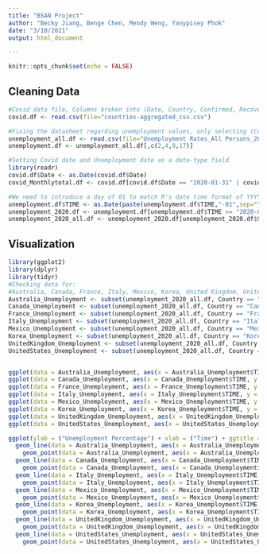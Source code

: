 ```yaml
---
title: "BSAN Project"
author: "Becky Jiang, Benge Chen, Mendy Weng, Yanypisey Phok"
date: "3/10/2021"
output: html_document

---
```

```r
knitr::opts_chunk$set(echo = FALSE)
```

## Cleaning Data

```r
#Covid data file, Columns broken into (Date, Country, Confirmed, Recovered, Deaths) 
covid.df <- read.csv(file="countries-aggregated_csv.csv")

#Fixing the datasheet regarding unemployment values, only selecting (Country, Date, Percentage of Unemployed)
unemployment_all.df <- read.csv(file="Unemployment Rates_All Persons_2019M1-2020M12.csv")
unemployment.df <- unemployment_all.df[,c(2,4,9,17)]

#Setting Covid date and Unemployment date as a date-type field
library(readr)
covid.df$Date <- as.Date(covid.df$Date)
covid_Monthlytotal.df <- covid.df[covid.df$Date == "2020-01-31" | covid.df$Date == "2020-02-29" | covid.df$Date == "2020-03-31" | covid.df$Date == "2020-04-30" | covid.df$Date == "2020-05-31" | covid.df$Date == "2020-06-30" | covid.df$Date == "2020-07-31" | covid.df$Date == "2020-08-31" | covid.df$Date == "2020-09-30" | covid.df$Date == "2020-10-31" | covid.df$Date == "2020-11-30" | covid.df$Date == "2020-12-31",]

#We need to introduce a day of 01 to match R's date time format of YYYY-MM-DD
unemployment.df$TIME <- as.Date(paste(unemployment.df$TIME,"-01",sep=""))
unemployment_2020.df <- unemployment.df[unemployment.df$TIME >= "2020-01-01" & unemployment.df$TIME <= "2020-12-31",]
unemployment_2020_all.df <- unemployment_2020.df[unemployment_2020.df$Subject == "Unemployment rate (monthly), Total, All persons",]

```

## Visualization

```r
library(ggplot2)
library(dplyr)
library(tidyr)
#Checking data for:
#Australia, Canada, France, Italy, Mexico, Korea, United Kingdom, United States
Australia_Unemployment <- subset(unemployment_2020_all.df, Country == "Australia")
Canada_Unemployment <- subset(unemployment_2020_all.df, Country == "Canada")
France_Unemployment <- subset(unemployment_2020_all.df, Country == "France")
Italy_Unemployment <- subset(unemployment_2020_all.df, Country == "Italy")
Mexico_Unemployment <- subset(unemployment_2020_all.df, Country == "Mexico")
Korea_Unemployment <- subset(unemployment_2020_all.df, Country == "Korea")
UnitedKingdom_Unemployment <- subset(unemployment_2020_all.df, Country == "United Kingdom")
UnitedStates_Unemployment <- subset(unemployment_2020_all.df, Country == "United States")


ggplot(data = Australia_Unemployment, aes(x = Australia_Unemployment$TIME, y = Australia_Unemployment$Value)) + xlab("Date") + ylab("Unemployment Percentage") +geom_point() + geom_line(linetype = "dashed")
ggplot(data = Canada_Unemployment, aes(x = Canada_Unemployment$TIME, y = Canada_Unemployment$Value)) + xlab("Date") + ylab("Unemployment Percentage") +geom_point() + geom_line(linetype = "dashed")
ggplot(data = France_Unemployment, aes(x = France_Unemployment$TIME, y = France_Unemployment$Value)) + xlab("Date") + ylab("Unemployment Percentage") +geom_point() + geom_line(linetype = "dashed")
ggplot(data = Italy_Unemployment, aes(x = Italy_Unemployment$TIME, y = Italy_Unemployment$Value)) + xlab("Date") + ylab("Unemployment Percentage") +geom_point() + geom_line(linetype = "dashed")
ggplot(data = Mexico_Unemployment, aes(x = Mexico_Unemployment$TIME, y = Mexico_Unemployment$Value)) + xlab("Date") + ylab("Unemployment Percentage") +geom_point() + geom_line(linetype = "dashed")
ggplot(data = Korea_Unemployment, aes(x = Korea_Unemployment$TIME, y = Korea_Unemployment$Value)) + xlab("Date") + ylab("Unemployment Percentage") +geom_point() + geom_line(linetype = "dashed")
ggplot(data = UnitedKingdom_Unemployment, aes(x = UnitedKingdom_Unemployment$TIME, y = UnitedKingdom_Unemployment$Value)) + xlab("Date") + ylab("Unemployment Percentage") +geom_point() + geom_line(linetype = "dashed")
ggplot(data = UnitedStates_Unemployment, aes(x = UnitedStates_Unemployment$TIME, y = UnitedStates_Unemployment$Value)) + xlab("Date") + ylab("Unemployment Percentage") +geom_point() + geom_line(linetype = "dashed")

ggplot(ylab = ("Unemployment Percentage") + xlab = ("Time") + ggtitle = ("Unemployment Rate by Month per Country")) + 
  geom_line(data = Australia_Unemployment, aes(x = Australia_Unemployment$TIME, y = Australia_Unemployment$Value), color = 'blue') + 
    geom_point(data = Australia_Unemployment, aes(x = Australia_Unemployment$TIME, y = Australia_Unemployment$Value), color = 'blue') +
  geom_line(data = Canada_Unemployment, aes(x = Canada_Unemployment$TIME, y = Canada_Unemployment$Value), color = 'red') +
    geom_point(data = Canada_Unemployment, aes(x = Canada_Unemployment$TIME, y = Canada_Unemployment$Value), color = 'red') + 
  geom_line(data = Italy_Unemployment, aes(x = Italy_Unemployment$TIME, y = Italy_Unemployment$Value), color = 'green') + 
    geom_point(data = Italy_Unemployment, aes(x = Italy_Unemployment$TIME, y = Italy_Unemployment$Value), color = 'green') + 
  geom_line(data = Mexico_Unemployment, aes(x = Mexico_Unemployment$TIME, y = Mexico_Unemployment$Value), color = 'purple') + 
    geom_point(data = Mexico_Unemployment, aes(x = Mexico_Unemployment$TIME, y = Mexico_Unemployment$Value), color = 'purple') + 
  geom_line(data = Korea_Unemployment, aes(x = Korea_Unemployment$TIME, y = Korea_Unemployment$Value), color = 'orange') + 
    geom_point(data = Korea_Unemployment, aes(x = Korea_Unemployment$TIME, y = Korea_Unemployment$Value), color = 'orange') + 
  geom_line(data = UnitedKingdom_Unemployment, aes(x = UnitedKingdom_Unemployment$TIME, y = UnitedKingdom_Unemployment$Value), color = 'yellow') + 
    geom_point(data = UnitedKingdom_Unemployment, aes(x = UnitedKingdom_Unemployment$TIME, y = UnitedKingdom_Unemployment$Value), color = 'yellow') + 
  geom_line(data = UnitedStates_Unemployment, aes(x = UnitedStates_Unemployment$TIME, y = UnitedStates_Unemployment$Value), color = 'brown') +
    geom_point(data = UnitedStates_Unemployment, aes(x = UnitedStates_Unemployment$TIME, y = UnitedStates_Unemployment$Value), color = 'brown')
  
  
  
```


